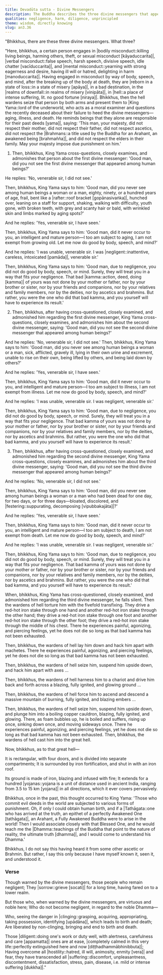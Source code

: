 ```yaml
---
title: Devadūta sutta - Divine Messengers
description: The Buddha describes the three divine messengers that appear among human beings and what happens to those who do not heed their message.
qualities: negligence, harm, diligence, unprincipled
theme: wisdom, directly knowing
slug: an3.36
---
```


"Bhikkhus, there are these three divine messengers. What three?

"Here, bhikkhus, a certain person engages in |bodily misconduct::killing living beings, harming others, theft, or sexual misconduct [kāyaduccarita]|, |verbal misconduct::false speech, harsh speech, divisive speech, idle chatter [vacīduccarita]|, and |mental misconduct::yearning with strong eagerness and desire, having ill will or hatred, delighting in harm [manoduccarita]|. Having engaged in misconduct by way of body, speech, and mind, after the breaking up of the body at death, they are |reborn in a state of loss::in a state of misery [apāya]|, in a bad destination, in the |realms of downfall::in realms of misery [vinipāta]|, in |hell::a place of intense suffering, lit. no good fortune [niraya]|. Bhikkhus, then the hell wardens seize that person by both arms and present them to |King Yama::lord of the underworld, who acts as a moral examiner and questions the recently deceased about their failure to heed the divine messengers—aging, illness, and death. He reminds beings that they alone are responsible for their past deeds [yama]|, saying: 'This man, your majesty, did not respect their mother, did not respect their father, did not respect ascetics, did not respect the |Brahmans::a title used by the Buddha for an Arahant, an awakened being [brahmañña]|, and did not respect the elders in their family. May your majesty impose due punishment on him.'

1) Then, bhikkhus, King Yama cross-questions, closely examines, and admonishes that person about the first divine messenger: 'Good man, did you not see the first divine messenger that appeared among human beings?'

He replies: 'No, venerable sir, I did not see.'

Then, bhikkhus, King Yama says to him: 'Good man, did you never see among human beings a woman or a man, eighty, ninety, or a hundred years of age, frail, bent like a |rafter::roof bracket [gopānasivaṅka]|, hunched over, leaning on a staff for support, shaking, walking with difficulty, youth gone, with broken teeth, with grey and scanty hair or bald, with wrinkled skin and limbs marked by aging spots?'

And he replies: 'Yes, venerable sir, I have seen.'

Then, bhikkhus, King Yama says to him: 'Good man, did it never occur to you, an intelligent and mature person—I too am subject to aging, I am not exempt from growing old. Let me now do good by body, speech, and mind?'

And he replies: 'I was unable, venerable sir. I was |negligent::inattentive, careless, intoxicated [pamāda]|, venerable sir.'

Then, bhikkhus, King Yama says to him: 'Good man, due to negligence, you did not do good by body, speech, or mind. Surely, they will treat you in a way that fits your negligence. That bad |kamma::action, deed, doing [kamma]| of yours was not done by your mother or father, nor by your brother or sister, nor by your friends and companions, nor by your relatives and family members, nor by the deities, nor by ascetics and brahmins. But rather, you were the one who did that bad kamma, and you yourself will have to experience its result.'

2) Then, bhikkhus, after having cross-questioned, closely examined, and admonished him regarding the first divine messenger, King Yama cross-questions, closely examines, and admonishes him about the second divine messenger, saying: 'Good man, did you not see the second divine messenger that appeared among human beings?'

And he replies: 'No, venerable sir, I did not see.' Then, bhikkhus, King Yama says to him: 'Good man, did you never see among human beings a woman or a man, sick, afflicted, gravely ill, lying in their own urine and excrement, unable to rise on their own, being lifted by others, and being laid down by others?'

And he replies: 'Yes, venerable sir, I have seen.'

Then, bhikkhus, King Yama says to him: 'Good man, did it never occur to you, and intelligent and mature person—I too am subject to illness, I am not exempt from illness. Let me now do good by body, speech, and mind?'

And he replies: 'I was unable, venerable sir. I was negligent, venerable sir.'

Then, bhikkhus, King Yama says to him: 'Good man, due to negligence, you did not do good by body, speech, or mind. Surely, they will treat you in a way that fits your negligence. That bad kamma of yours was not done by your mother or father, nor by your brother or sister, nor by your friends and companions, nor by your relatives and family members, nor by the deities, nor by ascetics and brahmins. But rather, you were the one who did that bad kamma, and you yourself will have to experience its result.'

3) Then, bhikkhus, after having cross-questioned, closely examined, and admonished him regarding the second divine messenger, King Yama cross-questions, closely examines, and admonishes him about the third divine messenger, saying: 'Good man, did you not see the third divine messenger that appeared among human beings?'

And he replies: 'No, venerable sir, I did not see.'

Then, bhikkhus, King Yama says to him: 'Good man, did you never see among human beings a woman or a man who had been dead for one day, for two days, or for three days—bloated, discolored, and |festering::suppurating, decomposing [vipubbakajāta]|?'

And he replies: 'Yes, venerable sir, I have seen.'

Then, bhikkhus, King Yama says to him: 'Good man, did it never occur to you, an intelligent and mature person—I too am subject to death, I am not exempt from death. Let me now do good by body, speech, and mind?'

And he replies: 'I was unable, venerable sir. I was negligent, venerable sir.'

Then, bhikkhus, King Yama says to him: 'Good man, due to negligence, you did not do good by body, speech, or mind. Surely, they will treat you in a way that fits your negligence. That bad kamma of yours was not done by your mother or father, nor by your brother or sister, nor by your friends and companions, nor by your relatives and family members, nor by the deities, nor by ascetics and brahmins. But rather, you were the one who did that bad kamma, and you yourself will have to experience its result.'

When, bhikkhus, King Yama has cross-questioned, closely examined, and admonished him regarding the third divine messenger, he falls silent. Then the wardens of hell torture him with the fivefold transfixing. They drive a red-hot iron stake through one hand and another red-hot iron stake through the other hand; they drive a red-hot iron stake through one foot and another red-hot iron stake through the other foot; they drive a red-hot iron stake through the middle of his chest. There he experiences painful, agonizing, and piercing feelings, yet he does not die so long as that bad kamma has not been exhausted.

Then, bhikkhus, the wardens of hell lay him down and hack him apart with machetes. There he experiences painful, agonizing, and piercing feelings, yet he does not die so long as that bad kamma has not been exhausted.

Then, bhikkhus, the wardens of hell seize him, suspend him upside down, and hack him apart with axes ...

Then, bhikkhus, the wardens of hell harness him to a chariot and drive him back and forth across a blazing, fully ignited, and glowing ground ...

Then, bhikkhus, the wardens of hell force him to ascend and descend a massive mountain of burning, fully ignited, and blazing embers ...

Then, bhikkhus, the wardens of hell seize him, suspend him upside down, and plunge him into a boiling copper cauldron, blazing, fully ignited, and glowing. There, as foam bubbles up, he is boiled and suffers, rising up once, sinking down once, and moving sideways once. There he experiences painful, agonizing, and piercing feelings, yet he does not die so long as that bad kamma has not been exhausted. Then, bhikkhus, the wardens of hell cast him into the great hell.

Now, bhikkhus, as to that great hell—

It is rectangular, with four doors,
and is divided into separate compartments;
It is surrounded by iron fortification,
and shut in with an iron roof.

Its ground is made of iron,
blazing and infused with fire;
It extends for a hundred |yojanas::yojana is a unit of distance used in ancient India, ranging from 3.5 to 15 km [yojana]| in all directions,
which it ever covers pervasively.

Bhikkhus, once in the past, this thought occurred to King Yama: 'Those who commit evil deeds in the world are subjected to various forms of punishment. Oh, if only I could obtain human birth, and if a |Tathāgata::one who has arrived at the truth, an epithet of a perfectly Awakened One [tathāgata]|, an Arahant, a Fully Awakened Buddha were to arise in the world! Then I would associate closely with that Blessed One, and he would teach me the |Dhamma::teachings of the Buddha that point to the nature of reality, the ultimate truth [dhamma]|, and I would come to understand his Dhamma.'

Bhikkhus, I do not say this having heard it from some other ascetic or Brahmin. But rather, I say this only because I have myself known it, seen it, and understood it.

### Verse

Though warned by the divine messengers,
those people who remain negligent;
They |sorrow::grieve [socati]| for a long time,
having fared on to a lower realm.

But those who, when warned by the divine messengers,
are virtuous and noble here;
Who do not become negligent,
in regard to the noble Dhamma—

Who, seeing the danger in |clinging::grasping, acquiring, appropriating, taking possession, identifying [upādāna]|,
which leads to birth and death;
Are liberated by non-clinging,
bringing and end to birth and death.

Those |diligent::doing one's work or duty well, with alertness, carefulness and care [appamatta]| ones are at ease,
|completely calmed in this very life::perfectly extinguished here and now [diṭṭhadhammābhinibbuta]|;
Having overcome all |hostility::hatred, ill will, animosity, enmity [vera]| and fear,
they have transcended all |suffering::discomfort, unpleasantness, discontentment, dissatisfaction, stress, pain, disease, i.e. mild or intense suffering [dukkha]|."
